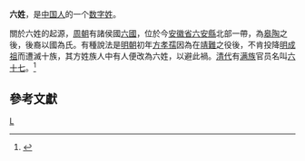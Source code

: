 '''六姓'''，是[[中国人|中国人]]的一个[[数字姓|数字姓]]。

關於六姓的起源，[[周朝|周朝]]有諸侯國[[六国_(诸侯国)|六國]]，位於今[[安徽省|安徽省]][[六安縣|六安縣]]北部一帶，為[[皋陶|皋陶]]之後，後裔以國為氏。有種說法是[[明朝|明朝]]初年[[方孝孺|方孝孺]]因為在[[靖難|靖難]]之役後，不肯投降[[明成祖|明成祖]]而遭滅十族，其方姓族人中有人便改為六姓，以避此禍。[[清代|清代]]有[[满族|满族]]官员名叫[[六十七_(官员)|六十七]]。<ref>{{cite book| author =王泉根 | title =華夏取名藝術  | url =http://books.google.com.hk/books?id=uoBWyJdRQIEC&pg=PA98&dq=%E5%85%AD%E5%8D%81%E4%B8%83+%E5%B1%85%E9%AD%AF#v=onepage&q=%E5%85%AD%E5%8D%81%E4%B8%83%20%E5%B1%85%E9%AD%AF&f=false| publisher =知書房出版集團 | isbn = 9579086516 | pages =98頁}}</ref>

==參考文獻==
<div class="references-small">
<references></references>
</div>

[[Category:漢姓|L]]
{{Surname-stub}}